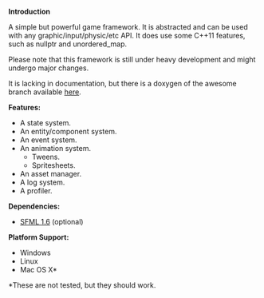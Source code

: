 ﻿'''Introduction'''

A simple but powerful game framework.
It is abstracted and can be used with any graphic/input/physic/etc API.
It does use some C++11 features, such as nullptr and unordered_map.

Please note that this framework is still under heavy development and might undergo major changes.

It is lacking in documentation, but there is a doxygen of the awesome branch available [http://protozed.zguyserver.nu/ here].

'''Features:'''
* A state system.
* An entity/component system.
* An event system.
* An animation system.
** Tweens.
** Spritesheets.
* An asset manager.
* A log system.
* A profiler.

'''Dependencies:'''
* [http://www.sfml-dev.org/ SFML 1.6] (optional)

'''Platform Support:'''
* Windows
* Linux
* Mac OS X*
<nowiki>*</nowiki>These are not tested, but they should work.